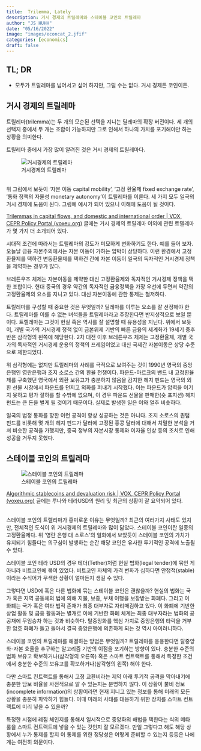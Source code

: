 ```yaml
---
title:  Trilemma, Lately
description: 거시 경제의 트릴레마와 스테이블 코인의 트릴레마  
author: "JS HUHH"
date: "05/16/2022"
image: "images/econcat_2.jfif"
categories: [economics]
draft: false
---
```


## TL; DR 

- 모두가 트릴레마를 넘어서고 싶어 하지만, 그럴 수는 없다. 거시 경제든 코인이든. 

## 거시 경제의 트릴레마 

트릴레마(trilemma)는 두 개의 모순된 선택을 지니는 딜레마의 확장 버전이다. 세 개의 선택지 중에서 두 개는 조합이 가능하지만 그로 인해서 하나의 가치를 포기해야만 하는 상황을 의미한다. 

트릴레마 중에서 가장 많이 알려진 것은 거시 경제의 트릴레마다. 

![거시경제의 트릴레마](https://www.economist.com/img/b/640/580/90/sites/default/files/images/print-edition/20160827_EBC992.png){.my-figure5}

<br>
위 그림에서 보듯이 '자본 이동 capital mobility', '고정 환율제 fixed exchange rate', '통화 정책의 자율성 monetary autonomy'이 트릴레마를 이룬다. 세 가지 모두 일국의 거시 경제에 도움이 된다. 그림에 예시가 되어 있으니 이해에 도움이 될 것이다. 

:::{.column-margin}
[Trilemmas in capital flows, and domestic and international order | VOX, CEPR Policy Portal (voxeu.org)](https://voxeu.org/article/trilemmas-capital-flows-and-domestic-and-international-order) 글에는 거시 경제의 트릴레마 이외에 관련 트렐레마가 몇 가지 더 소개되어 있다. 
:::

시대적 조건에 따라서는 트릴레마의 강도가 미묘하게 변화하기도 한다. 예를 들어 보자. 오늘날 금융 자본주의에서는 자본 이동이 가하는 압박이 상당하다. 이런 환경에서 고정환율제를 택하건 변동환율제를 택하건 간에 자본 이동이 일국의 독자적인 거시경제 정책을 제약하는 경우가 많다. 

브레튼우즈 체제는 자본이동을 제약한 대신 고정환율제와 독자적인 거시경제 정책을 택한 조합이다. 현대 중국의 경우 약간의 독자적인 금융정책을 가장 우선에 두면서 약간의 고정환율제의 요소를 지니고 있다. 대신 자본이동에 관한 통제는 철저하다.  

트릴레마를 구성할 때 중요한 것은 무엇일까? 딜레마를 이루는 요소를 잘 선정해야 한다. 트릴레마를 이룰 수 없는 녀석들을 트릴레마라고 주장한다면 반지성적으로 보일 뿐이다. 트렐레마는 그것이 현실 혹은 역사를 잘 설명할 때 유용성을 지닌다. 위에서 보듯이, 개별 국가의 거시경제 정책 없이 금본위제 기반의 빠른 금융의 세계화가 19세기 중후반은 삼각형의 왼쪽에 해당한다. 2차 대전 이후 브레튼우즈 체제는 고정환율제, 개별 국가의 독자적인 거시경제 운용의 정책의 프레임이었고 대신 국제간 자본이동은 상당 수준으로 제한되었다.  

위 삼각형에는 없지만 트릴레마의 사례를 극적으로 보여주는 것이 1990년 영국의 중앙은행인 영란은행과 조지 소로스 간의 환율 전쟁이다. 파운드-마르크의 밴드 내 고정환율제를 구축했던 영국에서 외환 보유고가 충분하지 않음을 감지한 헤지 펀드는 영국의 외환 선물 시장에서 파운드를 던지고 외화를 퍼내기 시작했다. 이는 파운드가 압력을 이기지 못하고 평가 절하를 할 수밖에 없으며, 이 경우 파운드 선물을 판매한(숏 포지션) 헤지 펀드는 큰 돈을 벌게 될 것이기 때문이다. 실제로 발생한 일은 이와 얼추 비슷하다.

:::{.column-margin}
일국의 법정 통화를 향한 이런 공격이 항상 성공하는 것은 아니다. 조지 소로스의 퀀텀 펀드를 비롯해 몇 개의 헤지 펀드가 달러에 고정된 홍콩 달러에 대해서 치밀한 분석을 거쳐 비슷한 공격을 가했지만, 중국 정부의 자본시장 통제와 이자율 인상 등의 조치로 인해 성공을 거두지 못했다. 
::: 

## 스테이블 코인의 트릴레마 

![스테이블 코인의 트릴레마](https://voxeu.org/sites/default/files/image/FromMay2014/ganesh13mayfig1.png){.my-figure7}

:::{.column-margin}
[Algorithmic stablecoins and devaluation risk | VOX, CEPR Policy Portal (voxeu.org)](https://voxeu.org/article/algorithmic-stablecoins-and-devaluation-risk) 글에는 루나와 테라USD의 원리 및 최근의 상황이 잘 요약되어 있다. 
:::

<br>
스테이블 코인의 트렐리마가 흥미로운 이유는 무엇일까? 최근의 여러가지 사태도 있지만, 전체적인 도식이 위 거시경제의 트릴레마와 많이 닮았다. 스테이블 코인이란 일종의 고정환율제다. 위 '영란 은행 대 소로스'의 일화에서 보았듯이 스테이블 코인의 가치가 유지되기 힘들다는 의구심이 발생하는 순간 해당 코인은 유사한 투기적인 공격에 노출될 수 있다. 

스테이블 코인 테라 USD의 경우 테더(Tether)처럼 현실 법화(legal tender)에 묶인 게 아니라 비트코인에 묶여 있었다. 비트코인 자체의 가격 변화가 심하다면 안정적(stable)이라는 수식어가 무색한 상황이 얼마든지 생길 수 있다. 

:::{.column-margin}
그렇다면 USD에 혹은 다른 법화에 묶는 스테이블 코인은 괜찮을까? 현실의 법화는 국가 혹은 지역 공동체의 법에 의해 지불, 보증, 부채 이행을 보장받는 화폐다. 그리고 이 화폐는 국가 혹은 여타 법적 존재가 최종 대부자로 자리매김하고 있다. 이 화폐에 기반한 상업 활동 및 금융 활동과는 별개로 이에 기반한 화폐 체계는 최종 대부자라는 법화의 공공재에 무임승차 하는 것과 비슷하다. 탈중앙화를 핵심 가치로 중앙은행의 타락을 거부한 암호 화폐가 돌고 돌아서 결국 중앙은행에 의존하게 되는 것 역시 아이러니하다.   
:::

스테이블 코인의 트릴레마를 해결하는 방법은 무엇일까? 트릴레마를 응용한다면 탈중앙화-자본 효율을 추구하는 알고리즘 기반의 이점을 포기하는 방향이 있다. 충분한 수준의 법화 보유고 확보하거나(삼각형의 오른쪽) 혹은 스마트 컨트랙트를 통해서 특정한 조건에서 충분한 수준의 보유고를 확보하거나(삼각형의 왼쪽) 해야 한다. 

다만 스마트 컨트랙트를 통해서 고정 교환비라는 제약 아래 투기적 공격을 막아내기에 충분한 담보 비율을 사전적으로 알 수 있는지는 분명하지 않다. 이 상황이 불비 정보(incomplete information)의 상황이라면 현재 지니고 있는 정보를 통해 미래의 모든 상황을 충분히 파악하기 힘들다. 이때 미래의 사태를 대응하기 위한 장치를 스마트 컨트랙트에 미리 넣을 수 있을까? 

특정한 시점에 레짐 체인지를 통해서 일시적으로 중앙화의 해법을 택한다는 식의 메타 룰을 스마트 컨트랙트에 넣을 수 있는 것인지 잘 모르겠다. 만일 그렇다고 해도 해당 상황에서 누가 통제를 할지 이 통제를 위한 정당성은 어떻게 준비할 수 있는지 등등은 나에게는 여전히 의문이다. 